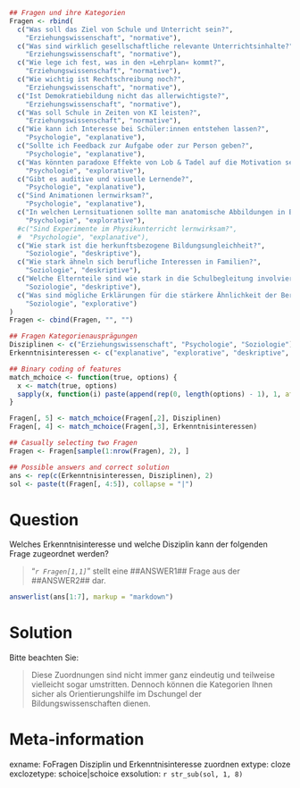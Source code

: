 ```r
## Fragen und ihre Kategorien
Fragen <- rbind(
  c("Was soll das Ziel von Schule und Unterricht sein?",
    "Erziehungswissenschaft", "normative"),
  c("Was sind wirklich gesellschaftliche relevante Unterrichtsinhalte?",
    "Erziehungswissenschaft", "normative"),
  c("Wie lege ich fest, was in den »Lehrplan« kommt?",
    "Erziehungswissenschaft", "normative"),
  c("Wie wichtig ist Rechtschreibung noch?",
    "Erziehungswissenschaft", "normative"),
  c("Ist Demokratiebildung nicht das allerwichtigste?",
    "Erziehungswissenschaft", "normative"),
  c("Was soll Schule in Zeiten von KI leisten?",
    "Erziehungswissenschaft", "normative"),
  c("Wie kann ich Interesse bei Schüler:innen entstehen lassen?",
    "Psychologie", "explanative"),
  c("Sollte ich Feedback zur Aufgabe oder zur Person geben?",
    "Psychologie", "explanative"),
  c("Was könnten paradoxe Effekte von Lob & Tadel auf die Motivation sein?",
    "Psychologie", "explorative"),
  c("Gibt es auditive und visuelle Lernende?",
    "Psychologie", "explanative"),
  c("Sind Animationen lernwirksam?",
    "Psychologie", "explanative"),
  c("In welchen Lernsituationen sollte man anatomische Abbildungen in Biologiebüchern realistisch bzw. schematisch abbilden?",
    "Psychologie", "explorative"),
  #c("Sind Experimente im Physikunterricht lernwirksam?",
  #  "Psychologie", "explanative"),
  c("Wie stark ist die herkunftsbezogene Bildungsungleichheit?",
    "Soziologie", "deskriptive"),
  c("Wie stark ähneln sich berufliche Interessen in Familien?",
    "Soziologie", "deskriptive"),
  c("Welche Elternteile sind wie stark in die Schulbegleitung involviert?",
    "Soziologie", "deskriptive"),
  c("Was sind mögliche Erklärungen für die stärkere Ähnlichkeit der Berufe von Müttern und Töchtern im Vergleich zu Vätern und Töchtern?",
    "Soziologie", "explorative")
)
Fragen <- cbind(Fragen, "", "")

## Fragen Kategorienausprägungen
Disziplinen <- c("Erziehungswissenschaft", "Psychologie", "Soziologie")
Erkenntnisinteressen <- c("explanative", "explorative", "deskriptive", "normative")

## Binary coding of features
match_mchoice <- function(true, options) {
  x <- match(true, options)
  sapply(x, function(i) paste(append(rep(0, length(options) - 1), 1, after = i - 1), collapse = ""))
}

Fragen[, 5] <- match_mchoice(Fragen[,2], Disziplinen)
Fragen[, 4] <- match_mchoice(Fragen[,3], Erkenntnisinteressen)

## Casually selecting two Fragen
Fragen <- Fragen[sample(1:nrow(Fragen), 2), ]

## Possible answers and correct solution
ans <- rep(c(Erkenntnisinteressen, Disziplinen), 2)
sol <- paste(t(Fragen[, 4:5]), collapse = "|")
```

Question
========
Welches Erkenntnisinteresse und welche Disziplin kann der folgenden Frage zugeordnet werden? 

> "*`r Fragen[1,1]`*" stellt eine ##ANSWER1## Frage aus der ##ANSWER2## dar.  

<!-- > "*`r Fragen[2,1]`*" stellt eine ##ANSWER3## Frage aus der ##ANSWER4## dar. --> 

```r
answerlist(ans[1:7], markup = "markdown")
```

Solution
========
Bitte beachten Sie:

> Diese Zuordnungen sind nicht immer ganz eindeutig und teilweise vielleicht sogar umstritten. Dennoch können die Kategorien Ihnen sicher als Orientierungshilfe im Dschungel der Bildungswissenschaften dienen.

Meta-information
================
exname: FoFragen Disziplin und Erkenntnisinteresse zuordnen
extype: cloze
exclozetype: schoice|schoice
exsolution: `r str_sub(sol, 1, 8)`
